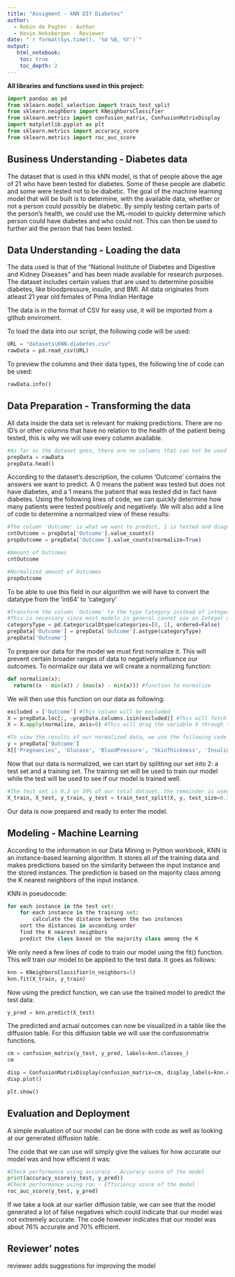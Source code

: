 ```yaml
---
title: "Assigment - kNN DIY Diabetes"
author:
  - Robin de Pagter - Author
  - Kevin Hoksbergen - Reviewer
date: "`r format(Sys.time(), '%d %B, %Y')`"
output:
   html_notebook:
    toc: true
    toc_depth: 2
---
```


**All libraries and functions used in this project:**
```python
import pandas as pd
from sklearn.model_selection import train_test_split
from sklearn.neighbors import KNeighborsClassifier
from sklearn.metrics import confusion_matrix, ConfusionMatrixDisplay
import matplotlib.pyplot as plt
from sklearn.metrics import accuracy_score
from sklearn.metrics import roc_auc_score
```


## Business Understanding - Diabetes data
The dataset that is used in this kNN model, is that of people above the age of 21 who have been tested for diabetes. Some of these people are diabetic and some were tested not to be diabetic. The goal of the machine learning model that will be built is to determine, with the available data, whether or not a person could possibly be diabetic. By simply testing certain parts of the person's health, we could use the ML-model to quickly determine which person could have diabetes and who could not. This can then be used to further aid the person that has been tested.

## Data Understanding - Loading the data
The data used is that of the "National Institute of Diabetes and Digestive and Kidney Diseases" and has been made available for research purposes. The dataset includes certain values that are used to determine possible diabetes, like bloodpressure, insulin, and BMI. All data originates from atleast 21 year old females of Pima Indian Heritage

The data is in the format of CSV for easy use, it will be imported from a github enviroment.

To load the data into our script, the following code will be used:

```python
URL = "datasets\KNN-diabetes.csv"
rawData = pd.read_csv(URL)
```

To preview the columns and their data types, the following line of code can be used:

```python
rawData.info()
```

## Data Preparation - Transforming the data
All data inside the data set is relevant for making predictions. There are no ID's or other columns that have no relation to the health of the patient being tested, this is why we will use every column available. 

```python
#As far as the dataset goes, there are no columns that can not be used for predicting diabetes in other words: nothing has to be eliminated from the dataset.
prepData = rawData
prepData.head()
```

According to the dataset's description, the column 'Outcome' contains the answers we want to predict. A 0 means the patient was tested but does not have diabetes, and a 1 means the patient that was tested did in fact have diabetes. Using the following lines of code, we can quickly determine how many patients were tested positively and negatively. We will also add a line of code to determine a normalized view of these results:

```python
#The column 'Outcome' is what we want to predict, 1 is tested and diagnosed with Diabetes and 0 is tested but not diagnosed with diabetes.
cntOutcome = prepData['Outcome'].value_counts()
propOutcome = prepData['Outcome'].value_counts(normalize=True)

#Amount of Outcomes
cntOutcome

#Normalized amount of Outcomes
propOutcome
```

To be able to use this field in our algorithm we will have to convert the datatype from the 'int64' to 'category'

```python
#Transform the column 'Outcome' to the type Category instead of integer. 
#This is necessary since most models in general cannot use an Integer as a category, they require a column of the type 'Category
categoryType = pd.CategoricalDtype(categories=[0, 1], ordered=False)
prepData['Outcome'] = prepData['Outcome'].astype(categoryType)
prepData['Outcome']
```

To prepare our data for the model we must first normalize it. This will prevent certain broader ranges of data to negatively influence our outcomes. To normalize our data we will create a normalizing function:

```python
def normalize(x):
  return((x - min(x)) / (max(x) - min(x))) #function to normalize
```

We will then use this function on our data as following:

```python
excluded = ['Outcome'] #This column will be excluded
X = prepData.loc[:, ~prepData.columns.isin(excluded)] #This will fetch the data minus the excluded column and put it into the variable X
X = X.apply(normalize, axis=0) #This will drag the variable X through the normalize function

#To view the results of our normalized data, we use the following code
y = prepData['Outcome']
X[['Pregnancies', 'Glucose', 'BloodPressure', 'SkinThickness', 'Insulin', 'BMI', 'DiabetesPedigreeFunction', 'Age']].describe()
```

Now that our data is normalized, we can start by splitting our set into 2: a test set and a training set. The training set will be used to train our model while the test will be used to see if our model is trained well.

```python
#The test set is 0.3 or 30% of our total dataset, the remainder is used to train our data.
X_train, X_test, y_train, y_test = train_test_split(X, y, test_size=0.3, random_state=123, stratify=y)
```

Our data is now prepared and ready to enter the model.

## Modeling - Machine Learning
According to the information in our Data Mining in Python workbook, KNN is an instance-based learning algorithm. It stores all of the training data and makes predictions based on the similarity between the input instance and the stored instances. The prediction is based on the majority class among the K nearest neighbors of the input instance.

KNN in pseudocode: 
```python
for each instance in the test set:
    for each instance in the training set:
        calculate the distance between the two instances
    sort the distances in ascending order
    find the K nearest neighbors
    predict the class based on the majority class among the K 
```

We only need a few lines of code to train our model using the fit() function. This will train our model to be applied to the test data. It goes as follows:

```python
knn = KNeighborsClassifier(n_neighbors=5)
knn.fit(X_train, y_train)
```

Now using the predict function, we can use the trained model to predict the test data:

```python
y_pred = knn.predict(X_test)
```

The predicted and actual outcomes can now be visualized in a table like the diffusion table. For this diffusion table we will use the confusionmatrix functions.

```python
cm = confusion_matrix(y_test, y_pred, labels=knn.classes_)
cm

disp = ConfusionMatrixDisplay(confusion_matrix=cm, display_labels=knn.classes_)
disp.plot()

plt.show()
```

## Evaluation and Deployment
A simple evaluation of our model can be done with code as well as looking at our generated diffusion table.

The code that we can use will simply give the values for how accurate our model was and how efficient it was:
```python
#Check performance using accuracy - Accuracy score of the model
print(accuracy_score(y_test, y_pred))
#Check performance using roc - Efficiency score of the model
roc_auc_score(y_test, y_pred)
```

If we take a look at our earlier diffusion table, we can see that the model generated a lot of false negatives which could indicate that our model was not extremely accurate. The code however indicates that our model was about 76% accurate and 70% efficient.

## Reviewer' notes
reviewer adds suggestions for improving the model